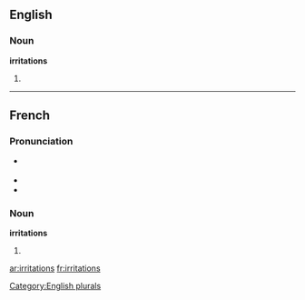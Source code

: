 ==English==

===Noun===
'''irritations'''

# {{plural of|[[irritation]]}}

[[Category:English plurals]]

----

==French==

===Pronunciation===
* {{IPA|/i.ʁi.tas.jɔ̃/|lang=fr}} {{X-SAMPA|/i.Ri.tas.jO~/}}
* {{rhymes|ɔ̃|lang=fr}}
* {{homophones|irritation|lang=fr}}

===Noun===
'''irritations''' {{f|p}}

# {{plural of|irritation|lang=French}}

[[ar:irritations]]
[[fr:irritations]]